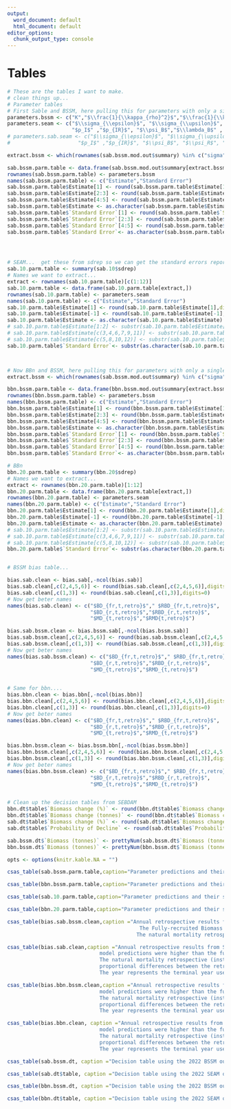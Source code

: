 ```yaml
---
output:
  word_document: default
  html_document: default
editor_options:
  chunk_output_type: console
---
```

\clearpage
\newpage

# Tables {-}

```r

# These are the tables I want to make.
# clean things up...
# Parameter tables 
# First Sable and BSSM, here pulling this for parameters with only a single estimate
parameters.bssm <- c("K","$\\frac{1}{\\kappa_{rho}^2}$","$\\frac{1}{\\kappa_{tau}^2}$", "$q$", "$\\sigma$")
parameters.seam <- c("$\\sigma_{\\epsilon}$", "$\\sigma_{\\upsilon}$",  "$R_0$", "$B_0$",
                     "$p_I$" ,"$p_{IR}$", "$\\psi_B$","$\\lambda_B$" , "$\\psi_R$", "$\\lambda_R$", "$\\psi_m$","$\\lambda_m$")
# parameters.sab.seam <- c("$\\sigma_{\\epsilon}$", "$\\sigma_{\\upsilon}$", "$B_0$", "$R_0$", "$m_0$", 
#                      "$p_I$" ,"$p_{IR}$", "$\\psi_B$", "$\\psi_R$", "$\\psi_m$","$\\lambda_B$", "$\\lambda_R$", "$\\lambda_m$", "$S$")

extract.bssm <- which(rownames(sab.bssm.mod.out$summary) %in% c("sigma","q","ikappa.rho2","ikappa.tau2",'K'))

sab.bssm.parm.table <- data.frame(sab.bssm.mod.out$summary[extract.bssm,c("mean","sd")])
rownames(sab.bssm.parm.table) <- parameters.bssm
names(sab.bssm.parm.table) <- c("Estimate","Standard Error")
sab.bssm.parm.table$Estimate[1] <- round(sab.bssm.parm.table$Estimate[1],digits=0)
sab.bssm.parm.table$Estimate[2:3] <- round(sab.bssm.parm.table$Estimate[2:3],digits=1)
sab.bssm.parm.table$Estimate[4:5] <- round(sab.bssm.parm.table$Estimate[4:5],digits=2)
sab.bssm.parm.table$Estimate <- as.character(sab.bssm.parm.table$Estimate)
sab.bssm.parm.table$`Standard Error`[1] <- round(sab.bssm.parm.table$`Standard Error`[1],digits=0)
sab.bssm.parm.table$`Standard Error`[2:3] <- round(sab.bssm.parm.table$`Standard Error`[2:3],digits=1)
sab.bssm.parm.table$`Standard Error`[4:5] <- round(sab.bssm.parm.table$`Standard Error`[4:5],digits=2)
sab.bssm.parm.table$`Standard Error`<- as.character(sab.bssm.parm.table$`Standard Error`)




# SEAM...  get these from sdrep so we can get the standard errors reported as well.
sab.10.parm.table <- summary(sab.10$sdrep)
# Names we want to extract...
extract <- rownames(sab.10.parm.table)[c(1:12)]
sab.10.parm.table <- data.frame(sab.10.parm.table[extract,])
rownames(sab.10.parm.table) <- parameters.seam
names(sab.10.parm.table) <- c("Estimate","Standard Error")
sab.10.parm.table$Estimate[1] <- round(sab.10.parm.table$Estimate[1],digits=3)
sab.10.parm.table$Estimate[-1] <- round(sab.10.parm.table$Estimate[-1],digits=2)
sab.10.parm.table$Estimate <- as.character(sab.10.parm.table$Estimate)
# sab.10.parm.table$Estimate[1:2] <- substr(sab.10.parm.table$Estimate[1:2],1,5)
# sab.10.parm.table$Estimate[c(3,4,6,7,9,11)] <- substr(sab.10.parm.table$Estimate[c(3,4,6,7,9,11)],1,3)
# sab.10.parm.table$Estimate[c(5,8,10,12)] <- substr(sab.10.parm.table$Estimate[c(5,8,10,12)],1,4)
sab.10.parm.table$`Standard Error`<- substr(as.character(sab.10.parm.table$`Standard Error`),1,5)



# Now BBn and BSSM, here pulling this for parameters with only a single estimate
extract.bssm <- which(rownames(sab.bssm.mod.out$summary) %in% c("sigma","q","ikappa.rho2","ikappa.tau2",'K'))

bbn.bssm.parm.table <- data.frame(bbn.bssm.mod.out$summary[extract.bssm,c("mean","sd")])
rownames(bbn.bssm.parm.table) <- parameters.bssm
names(bbn.bssm.parm.table) <- c("Estimate","Standard Error")
bbn.bssm.parm.table$Estimate[1] <- round(bbn.bssm.parm.table$Estimate[1],digits=0)
bbn.bssm.parm.table$Estimate[2:3] <- round(bbn.bssm.parm.table$Estimate[2:3],digits=1)
bbn.bssm.parm.table$Estimate[4:5] <- round(bbn.bssm.parm.table$Estimate[4:5],digits=2)
bbn.bssm.parm.table$Estimate <- as.character(bbn.bssm.parm.table$Estimate)
bbn.bssm.parm.table$`Standard Error`[1] <- round(bbn.bssm.parm.table$`Standard Error`[1],digits=0)
bbn.bssm.parm.table$`Standard Error`[2:3] <- round(bbn.bssm.parm.table$`Standard Error`[2:3],digits=1)
bbn.bssm.parm.table$`Standard Error`[4:5] <- round(bbn.bssm.parm.table$`Standard Error`[4:5],digits=2)
bbn.bssm.parm.table$`Standard Error`<- as.character(bbn.bssm.parm.table$`Standard Error`)

# BBn
bbn.20.parm.table <- summary(bbn.20$sdrep)
# Names we want to extract...
extract <- rownames(bbn.20.parm.table)[1:12]
bbn.20.parm.table <- data.frame(bbn.20.parm.table[extract,])
rownames(bbn.20.parm.table) <- parameters.seam
names(bbn.20.parm.table) <- c("Estimate","Standard Error")
bbn.20.parm.table$Estimate[1] <- round(bbn.20.parm.table$Estimate[1],digits=2)
bbn.20.parm.table$Estimate[-1] <- round(bbn.20.parm.table$Estimate[-1],digits=2)
bbn.20.parm.table$Estimate <- as.character(bbn.20.parm.table$Estimate)
# sab.10.parm.table$Estimate[1:2] <- substr(sab.10.parm.table$Estimate[1:2],1,5)
# sab.10.parm.table$Estimate[c(3,4,6,7,9,11)] <- substr(sab.10.parm.table$Estimate[c(3,4,6,7,9,11)],1,3)
# sab.10.parm.table$Estimate[c(5,8,10,12)] <- substr(sab.10.parm.table$Estimate[c(5,8,10,12)],1,4)
bbn.20.parm.table$`Standard Error`<- substr(as.character(bbn.20.parm.table$`Standard Error`),1,5)


# BSSM bias table...

bias.sab.clean <- bias.sab[,-ncol(bias.sab)]
bias.sab.clean[,c(2,4,5,6)] <- round(bias.sab.clean[,c(2,4,5,6)],digits=2)
bias.sab.clean[,c(1,3)] <- round(bias.sab.clean[,c(1,3)],digits=0)
# Now get beter names
names(bias.sab.clean) <- c("$BD_{fr,t,retro}$"," $RBD_{fr,t,retro}$",
                           "$BD_{r,t,retro}$","$RBD_{r,t,retro}$",
                           "$MD_{t,retro}$","$RMD{t,retro}$")

bias.sab.bssm.clean <- bias.bssm.sab[,-ncol(bias.bssm.sab)]
bias.sab.bssm.clean[,c(2,4,5,6)] <- round(bias.sab.bssm.clean[,c(2,4,5,6)],digits=2)
bias.sab.bssm.clean[,c(1,3)] <- round(bias.sab.bssm.clean[,c(1,3)],digits=0)
# Now get beter names
names(bias.sab.bssm.clean) <- c("$BD_{fr,t,retro}$"," $RBD_{fr,t,retro}$",
                           "$BD_{r,t,retro}$","$RBD_{r,t,retro}$",
                           "$MD_{t,retro}$","$RMD_{t,retro}$")

                      
# Same for bbn....
bias.bbn.clean <- bias.bbn[,-ncol(bias.bbn)]
bias.bbn.clean[,c(2,4,5,6)] <- round(bias.bbn.clean[,c(2,4,5,6)],digits=2)
bias.bbn.clean[,c(1,3)] <- round(bias.bbn.clean[,c(1,3)],digits=0)
# Now get beter names
names(bias.bbn.clean) <- c("$BD_{fr,t,retro}$"," $RBD_{fr,t,retro}$",
                           "$BD_{r,t,retro}$","$RBD_{r,t,retro}$",
                           "$MD_{t,retro}$","$RMD_{t,retro}$")

bias.bbn.bssm.clean <- bias.bssm.bbn[,-ncol(bias.bssm.bbn)]
bias.bbn.bssm.clean[,c(2,4,5,6)] <- round(bias.bbn.bssm.clean[,c(2,4,5,6)],digits=2)
bias.bbn.bssm.clean[,c(1,3)] <- round(bias.bbn.bssm.clean[,c(1,3)],digits=0)
# Now get beter names
names(bias.bbn.bssm.clean) <- c("$BD_{fr,t,retro}$"," $RBD_{fr,t,retro}$",
                           "$BD_{r,t,retro}$","$RBD_{r,t,retro}$",
                           "$MD_{t,retro}$","$RMD_{t,retro}$")


# Clean up the decision tables from SEBDAM
bbn.dt$table$`Biomass change (%)` <- round(bbn.dt$table$`Biomass change (%)`,digits=1)
bbn.dt$table$`Biomass change (tonnes)` <- round(bbn.dt$table$`Biomass change (tonnes)`,digits=0)
sab.dt$table$`Biomass change (%)` <- round(sab.dt$table$`Biomass change (%)`,digits=1)
sab.dt$table$`Probability of Decline` <- round(sab.dt$table$`Probability of Decline`,digits=2)

sab.bssm.dt$`Biomass (tonnes)` <- prettyNum(sab.bssm.dt$`Biomass (tonnes)`,big.mark = ',')
bbn.bssm.dt$`Biomass (tonnes)` <- prettyNum(bbn.bssm.dt$`Biomass (tonnes)`,big.mark = ',')

opts <- options(knitr.kable.NA = "")

```


```r
csas_table(sab.bssm.parm.table,caption="Parameter predictions and their standard errors from BSSM in SFA-25a for parameters which do not vary annually. $K$ is a biomass scaling parameter that is used to assist with model convergence. $S$ is referred to as the 'clapper catchability' for the clapper model. The precision parameter for the fully-recruited clapper process equation is $\\frac{1}{\\kappa_{tau}^2}$, while $\\frac{1}{\\kappa_{rho}^2}$ is the precision parameter for the recruit clapper process equation. The catchabilty is $q$ and the process error standard deviation is $\\sigma$.")
```

\newpage
```r
csas_table(bbn.bssm.parm.table,caption="Parameter predictions and their standard errors from BSSM in SFA-65a for parameters which do not vary annually. $K$ is a biomass scaling parameter that is used to assist with model convergence. $S$ is referred to as the 'clapper catchability' for the clapper model. The precision parameter for the fully-recruited clapper process equation is $\\frac{1}{\\kappa_{tau}^2}$, while $\\frac{1}{\\kappa_{rho}^2}$ is the precision parameter for the recruit clapper process equation. The catchabilty is $q$ and the process error standard deviation is $\\sigma$.")
```


\newpage
```r
csas_table(sab.10.parm.table,caption="Parameter predictions and their standard errors from SEAM in SFA-25a, all parameter predictions are on the log scale except $p_I$ and $p_{IR}$ which are on the logit scale.  The standard deviation for the observation equation of fully-recruited biomass is $\\sigma_{\\epsilon}$. The standard deviation for the observation equation of recruit biomass is $\\sigma_{\\upsilon}$. The estimated intial value for fully recruited biomass, recruit biomass, and natural mortality are represented by $B_0$, $R_0$, and $m_0$ respectively. The probability of encountering fully-recruited scallop and recruit scallop are represented by $p_I$ and $p_{IR}$. The random field range for fully-recruited biomass, recruit biomass, and natural mortality are $\\psi_B$, $\\psi_R$, and $\\psi_m$, while the random field spatial standard deviations are $\\lambda_B$, $\\lambda_R$ and $\\lambda_m$.  Finally, the clapper catachability parameter is $S$.")
```


\newpage
```r
csas_table(bbn.20.parm.table,caption="Parameter predictions and their standard errors from SEAM in SFA-26a, all parameter predictions are on the log scale except $p_I$ and $p_{IR}$ which are on the logit scale. The standard deviation for the observation equation of fully-recruited biomass is $\\sigma_{\\epsilon}$. The standard deviation for the observation equation of recruit biomass is $\\sigma_{\\upsilon}$. The estimated intial value for fully recruited biomass, recruit biomass, and natural mortality are represented by $B_0$, $R_0$, and $m_0$ respectively. The probability of encountering fully-recruited scallop and recruit scallop are represented by $p_I$ and $p_{IR}$. The random field range for fully-recruited biomass, recruit biomass, and natural mortality are $\\psi_B$, $\\psi_R$, and $\\psi_m$, while the random field spatial standard deviations are $\\lambda_B$, $\\lambda_R$ and $\\lambda_m$.  Finally, the clapper catachability parameter is $S$.")
```


\newpage
```r
csas_table(bias.sab.bssm.clean,caption ="Annual retrospective results from BSSM in SFA 25A. Positive values indicate the retrospective model predictions were higher than the full model.
                                           The Fully-recruited Biomass ($BD_{fr,t,retro}$) and Recruit Biomass ($BD_{r,t,retro}$) retrospectives are in tonnes.
                                          The natural mortality retrospective (instantaneous) is $MD_{t,retro}$. The relative metrics, $RBD_{fr,t,retro}$, $RBD_{r,t,retro}$, and $RMD_{t,retro}$                                            are the proportional differences between the retrospective model and the full model for fully-recruited biomass, recruit biomass, and natural mortality                                                    respectively. The year represents the terminal year used to compare with the full model.")

```


\newpage
```r
csas_table(bias.sab.clean,caption ="Annual retrospective results from SEAM in SFA 25A. Positive values indicate the retrospective
                              model predictions were higher than the full model. The Fully-recruited Biomass ($BD_{fr,t,retro}$) and Recruit Biomass ($BD_{r,t,retro}$) retrospectives are in tonnes.
                              The natural mortality retrospective (instantaneous) is $MD_{t,retro}$. The relative metrics, $RBD_{fr,t,retro}$, $RBD_{r,t,retro}$, and $RMD_{t,retro}$ are the
                              proportional differences between the retrospective model and the full model for fully-recruited biomass, recruit biomass, and natural mortality respectively.
                              The year represents the terminal year used to compare with the full model.")
```


\newpage
```r
csas_table(bias.bbn.bssm.clean,caption ="Annual retrospective results from BSSM in SFA 26A. Positive values indicate the retrospective
                              model predictions were higher than the full model. The Fully-recruited Biomass ($BD_{fr,t,retro}$) and Recruit Biomass ($BD_{r,t,retro}$) retrospectives are in tonnes.
                              The natural mortality retrospective (instantaneous) is $MD_{t,retro}$. The relative metrics, $RBD_{fr,t,retro}$, $RBD_{r,t,retro}$, and $RMD_{t,retro}$ are the
                              proportional differences between the retrospective model and the full model for fully-recruited biomass, recruit biomass, and natural mortality respectively.
                              The year represents the terminal year used to compare with the full model.")

```


\newpage
```r
csas_table(bias.bbn.clean, caption ="Annual retrospective results from SEAM in SFA 26A. Positive values indicate the retrospective
                              model predictions were higher than the full model. The Fully-recruited Biomass ($BD_{fr,t,retro}$) and Recruit Biomass ($BD_{r,t,retro}$) retrospectives are in tonnes.
                              The natural mortality retrospective (instantaneous) is $MD_{t,retro}$. The relative metrics, $RBD_{fr,t,retro}$, $RBD_{r,t,retro}$, and $RMD_{t,retro}$ are the
                              proportional differences between the retrospective model and the full model for fully-recruited biomass, recruit biomass, and natural mortality respectively.
                              The year represents the terminal year used to compare with the full model.")
```


\newpage
```r
csas_table(sab.bssm.dt, caption ="Decision table using the 2022 BSSM output for SFA 25A to estimate fully-recruited biomass in 2023 using the no growth method.")
```



\newpage
```r
csas_table(sab.dt$table, caption ="Decision table using the 2022 SEAM output for SFA 25A to estimate fully-recruited biomass in 2023 using the no growth method.")
```


\newpage
```r
csas_table(bbn.bssm.dt, caption ="Decision table using the 2022 BSSM output for SFA 26A to estimate fully-recruited biomass in 2023 using the no growth method.")
```


\newpage
```r
csas_table(bbn.dt$table, caption ="Decision table using the 2022 SEAM output for SFA 26A to estimate fully-recruited biomass in 2023 using the no growth method.")
```
